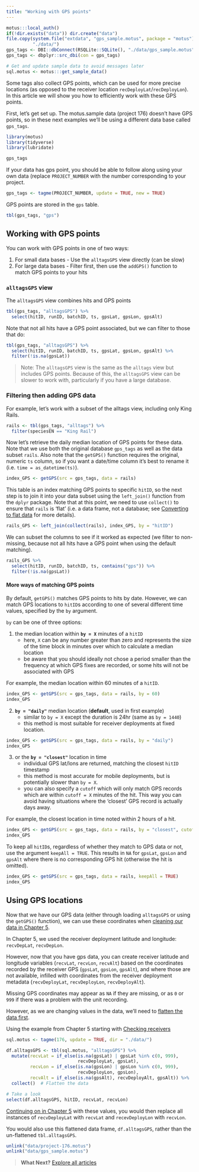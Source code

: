 ```yaml
---
title: "Working with GPS points"
---
```


```r
motus:::local_auth()
if(!dir.exists("data")) dir.create("data")
file.copy(system.file("extdata", "gps_sample.motus", package = "motus"),
          "./data/")
gps_tags <- DBI::dbConnect(RSQLite::SQLite(), "./data/gps_sample.motus")
gps_tags <- dbplyr::src_dbi(con = gps_tags)

# Get and update sample data to avoid messages later
sql.motus <- motus:::get_sample_data()
```

Some tags also collect GPS points, which can be used for more precise locations (as opposed to the receiver location `recDeployLat`/`recDeployLon`). 
In this article we will show you how to efficiently work with these GPS points. 


First, let's get set up. 
The motus.sample data (project 176) doesn't have GPS points, so in these next examples we'll be using a different data base called `gps_tags`. 

```r
library(motus)
library(tidyverse)
library(lubridate)

gps_tags
```

If your data has gps point, you should be able to follow along using your own data (replace `PROJECT_NUMBER` with the number corresponding to your project.
```r
gps_tags <- tagme(PROJECT_NUMBER, update = TRUE, new = TRUE)
```

GPS points are stored in the `gps` table. 

```r
tbl(gps_tags, "gps")
```

## Working with GPS points

You can work with GPS points in one of two ways:

1. For small data bases - Use the `alltagsGPS` view directly (can be slow)
2. For large data bases - Filter first, then use the `addGPS()` function to match GPS points to your hits


### `alltagsGPS` view

The `alltagsGPS` view combines hits and GPS points
```r
tbl(gps_tags, "alltagsGPS") %>%
  select(hitID, runID, batchID, ts, gpsLat, gpsLon, gpsAlt)
```

Note that not all hits have a GPS point associated, but we can filter to those that do:

```r
tbl(gps_tags, "alltagsGPS") %>%
  select(hitID, runID, batchID, ts, gpsLat, gpsLon, gpsAlt) %>%
  filter(!is.na(gpsLat))
```

> Note: The `alltagsGPS` view is the same as the `alltags` view but includes GPS points. 
> Because of this, the `alltagsGPS` view can be slower to work with, particularly if you have a large database.


### Filtering then adding GPS data


For example, let's work with a subset of the alltags view, including only King Rails.

```r
rails <- tbl(gps_tags, "alltags") %>%
  filter(speciesEN == "King Rail")
```

Now let's retrieve the daily median location of GPS points for these data.
Note that we use both the original database `gps_tags` as well as the data subset `rails`. 
Also note that the `getGPS()` function requires the original, numeric `ts` column, so if you want a date/time column it's best to rename it (i.e. `time = as_datetime(ts)`).

```r
index_GPS <- getGPS(src = gps_tags, data = rails)
```

This table is an index matching GPS points to specific `hitID`, so the next step is to join it into your data subset using the `left_join()` function from the `dplyr` package.
Note that at this point, we need to use `collect()` to ensure that `rails` is 'flat' (i.e. a data frame, not a database; see [Converting to flat data](03-accessing-data.html#converting-to-flat-data) for more details).

```r
rails_GPS <- left_join(collect(rails), index_GPS, by = "hitID")
```

We can subset the columns to see if it worked as expected 
(we filter to non-missing, because not all hits have a GPS point when using the
default matching).

```r
rails_GPS %>%
  select(hitID, runID, batchID, ts, contains("gps")) %>%
  filter(!is.na(gpsLat))
```



#### More ways of matching GPS points

By default, `getGPS()` matches GPS points to hits by date. 
However, we can match GPS locations to `hitID`s according to one of several different time values, specified by the `by` argument.

`by` can be one of three options:

1. the median location within **`by = X`** minutes of a `hitID`
    - here, `X` can be any number greater than zero and represents the size of the time block in minutes over which to calculate a median location
    - be aware that you should ideally not chose a period smaller than the frequency at which GPS fixes are recorded, or some hits will not be associated with GPS

For example, the median location within 60 minutes of a `hitID`.
```r
index_GPS <- getGPS(src = gps_tags, data = rails, by = 60)
index_GPS
```    
    
    
2. **`by = "daily"`** median location (**default**, used in first example)
    - similar to `by = X` except the duration is 24hr (same as `by = 1440`)
    - this method is most suitable for receiver deployments at fixed location.
    
```r
index_GPS <- getGPS(src = gps_tags, data = rails, by = "daily")
index_GPS
```
    
3. or the **`by = "closest"`** location in time
    - individual GPS lat/lons are returned, matching the closest `hitID` timestamp
    - this method is most accurate for mobile deployments, but is potentially slower than `by = X`.
    - you can also specify a `cutoff` which will only match GPS records which are within `cutoff = X` minutes of the hit. This way you can avoid having situations where the 'closest' GPS record is actually days away.

For example, the closest location in time noted within 2 hours of a hit.
```r
index_GPS <- getGPS(src = gps_tags, data = rails, by = "closest", cutoff = 120)
index_GPS
```

To keep all `hitID`s, regardless of whether they match to GPS data or not, use the argument `keepAll = TRUE`.
This results in `NA` for `gpsLat`, `gpsLon` and `gpsAlt` where there is no corresponding GPS hit (otherwise the hit is omitted). 

```r
index_GPS <- getGPS(src = gps_tags, data = rails, keepAll = TRUE)
index_GPS
```


## Using GPS locations

Now that we have our GPS data (either through loading `alltagsGPS` or using the `getGPS()` function), 
we can use these coordinates when [cleaning our data in Chapter 5](05-data-cleaning.html). 

In Chapter 5, we used the receiver deployment latitude and longitude: `recvDepLat`, `recvDepLon`.

However, now that you have gps data, you can create receiver latitude and longitude variables (`recvLat`, `recvLon`, `recvAlt`) based on the coordinates recorded by the receiver GPS (`gpsLat`, `gpsLon`, `gpsAlt`), and where those are not available, infilled with coordinates from the receiver deployment metadata (`recvDeployLat`, `recvDeployLon`, `recvDeployAlt`). 

Missing GPS coordinates may appear as `NA` if they are missing, or as `0` or `999` if there was a problem with the unit recording.

However, as we are changing values in the data, we'll need to [flatten the data first](03-accessing-data.html#converting-to-flat-data).

Using the example from Chapter 5 starting with [Checking receivers](05-data-cleaning.html#checking-receivers)
```r
sql.motus <- tagme(176, update = TRUE, dir = "./data/")

df.alltagsGPS <- tbl(sql.motus, "alltagsGPS") %>%
  mutate(recvLat = if_else(is.na(gpsLat) | gpsLat %in% c(0, 999), 
                           recvDeployLat, gpsLat),
         recvLon = if_else(is.na(gpsLon) | gpsLon %in% c(0, 999), 
                           recvDeployLon, gpsLon),
         recvAlt = if_else(is.na(gpsAlt), recvDeployAlt, gpsAlt)) %>%
  collect()  # Flatten the data

# Take a look
select(df.alltagsGPS, hitID, recvLat, recvLon)
```

[Continuing on in Chapter 5](05-data-cleaning.html#checking-receivers) with these values, you would then replace all instances of `recvDeployLat` with `recvLat` and `recevDeployLon` with `recvLon`.

You would also use this flattened data frame, `df.alltagsGPS`, rather than the un-flattened `tbl.alltagsGPS`.

```r
unlink("data/project-176.motus")
unlink("data/gps_sample.motus")
```

> **What Next?** [Explore all articles](index.html)
